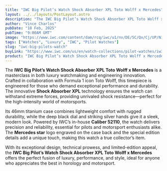 ```yaml
---
title: "IWC Big Pilot’s Watch Shock Absorber XPL Toto Wolff x Mercedes"
layout: ../../layouts/PostLayout.astro
description: "The IWC Big Pilot’s Watch Shock Absorber XPL Toto Wolff x Mercedes combines cutting-edge shock resistance with luxury design, made for true watch enthusiasts."
author: "Vince Charlos"
pubDate: "18 Feb, 2025"
pubTime: "9:00AM GMT"
image: "https://www.iwc.com/content/dam/rcq/iwc/u1/nv/DE/5C/Qx/Cj/UP/N1/wn/di/0Q/u1nvDE5CQxCjUPN1wndi0Q.png.transform.global_image_940_2x.png"
tags: ["Watches", "Luxury", "IWC", "Pilot Watches"]
slug: "iwc-big-pilots-watch"
buyLink: "https://www.iwc.com/us/en/watch-collections/pilot-watches/iw356201-big-pilots-watch-shock-absorber-xpl-toto-wolff-x-merced.html"
product: "IWC Big Pilot’s Watch Shock Absorber XPL Toto Wolff x Mercedes"
---
```


The **IWC Big Pilot’s Watch Shock Absorber XPL Toto Wolff x Mercedes** is a masterclass in both luxury watchmaking and engineering innovation. Crafted in collaboration with Formula 1 icon Toto Wolff, this timepiece is engineered for those who demand exceptional performance and durability. The innovative **Shock Absorber XPL** technology ensures the watch can withstand extreme forces, providing unrivaled shock resistance—perfect for the high-intensity world of motorsports.

Its 46mm titanium case combines lightweight comfort with rugged durability, while the deep black dial and striking silver hands give it a sleek, modern look. Powered by IWC’s in-house **Caliber 52110**, the watch delivers precision and reliability, essential for pilots and motorsport enthusiasts alike. The **Mercedes star** logo engraved on the case back and the special edition details add a unique touch, making this watch a true collector’s item.

With its exceptional design, technical prowess, and limited-edition appeal, the **IWC Big Pilot’s Watch Shock Absorber XPL Toto Wolff x Mercedes** offers the perfect fusion of luxury, performance, and style, ideal for anyone who appreciates the best in horology and motorsport.
